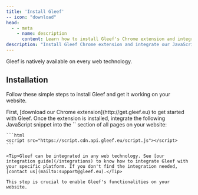 ```yaml
---
title: 'Install Gleef'
-- icon: "download"
head:
  - - meta
    - name: description
      content: Learn how to install Gleef's Chrome extension and integrate it with your website.
description: "Install Gleef Chrome extension and integrate our JavaScript snippet easily."
---
```


<Tip>Gleef is natively available on every web technology.</Tip>

## Installation
Follow these simple steps to install Gleef and get it working on your website.

<Steps>
  <Step title="Download the Chrome Extension">
    First, [download our Chrome extension](http://get.gleef.eu) to get started with Gleef.
  </Step>
  <Step title="Integrate the JavaScript Snippet">
    Once the extension is installed, integrate the following JavaScript snippet into the `<head>` section of all pages on your website:
    
    ```html
    <script src="https://script.cdn.api.gleef.eu/script.js"></script>
    ```

    <Tip>Gleef can be integrated in any web technology. See [our integration guide](/integrations) to know how to integrate Gleef with your specific platform. If you don't find the integration needed, [contact us](mailto:support@gleef.eu).</Tip>

    This step is crucial to enable Gleef's functionalities on your website.
  </Step>
</Steps>